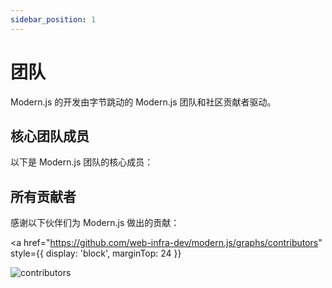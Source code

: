 ```yaml
---
sidebar_position: 1
---
```


# 团队

Modern.js 的开发由字节跳动的 Modern.js 团队和社区贡献者驱动。

## 核心团队成员

以下是 Modern.js 团队的核心成员：


<RandomMemberList />

## 所有贡献者

感谢以下伙伴们为 Modern.js 做出的贡献：

<a
  href="https://github.com/web-infra-dev/modern.js/graphs/contributors"
  style={{ display: 'block', marginTop: 24 }}
>
  <img
    src="https://opencollective.com/modernjs/contributors.svg?width=890&button=false"
    alt="contributors"
  />
</a>
